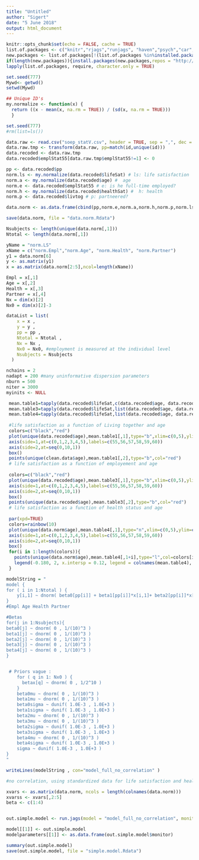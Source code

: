 ```yaml
---
title: "Untitled"
author: "Sigert"
date: "5 June 2018"
output: html_document
---
```


```r
knitr::opts_chunk$set(echo = FALSE, cache = TRUE)
list.of.packages <- c("knitr","rjags","runjags", "haven","psych","car","magicfor","lattice")
new.packages <- list.of.packages[!(list.of.packages %in%installed.packages()[,"Package"])]
if(length(new.packages)){install.packages(new.packages,repos = "http://cran.us.r-project.org")}
lapply(list.of.packages, require, character.only = TRUE)

set.seed(777)
Mywd<- getwd()
setwd(Mywd)
```

```r
## Unique ID's
my.normalize <- function(x) {
  return ((x - mean(x, na.rm = TRUE)) / (sd(x, na.rm = TRUE)))
  }

set.seed(777)
#rm(list=ls())

data.raw <- read.csv("soep_statV.csv", header = TRUE, sep = ",", dec = ".")
data.raw.tmp <- transform(data.raw, pp=match(id,unique(id)))
data.recoded <- data.raw.tmp
data.recoded$emplStat55[data.raw.tmp$emplStat55!=1] <- 0

pp <- data.recoded$pp
norm.ls <- my.normalize(data.recoded$lifeSat) # ls: life satisfaction
norm.a <- my.normalize(data.recoded$age) #  age
norm.e <- data.recoded$emplStat55 # e: is he full-time employed?
norm.h <- my.normalize(data.recoded$healthSat) #  h: health
norm.p <- data.recoded$livtog # p: partneered?

data.norm <- as.data.frame(cbind(pp,norm.e,norm.a,norm.h,norm.p,norm.ls))

save(data.norm, file = "data.norm.Rdata")

Nsubjects <- length(unique(data.norm[,1]))
Ntotal <- length(data.norm[,1])

yName = "norm.LS" 
xName = c("norm.Empl","norm.Age", "norm.Health", "norm.Partner")
y1 = data.norm[6]
y <- as.matrix(y1)
x = as.matrix(data.norm[2:5],ncol=length(xName))

Empl = x[,1]
Age = x[,2] 
Health = x[,3]
Partner = x[,4]
Nx = dim(x)[2]
Nx0 = dim(x)[2]-3


```

```r

dataList = list(
    x = x ,
    y = y ,
    pp = pp ,
    Ntotal = Ntotal ,
    Nx = Nx ,
    Nx0 = Nx0, #employment is measured at the individual level
    Nsubjects = Nsubjects 
  )

```



```r
nchains = 2
nadapt = 200 #many uninformative dispersion parameters
nburn = 500
niter = 3000
myinits <- NULL
```


```r

 
 mean.table1=tapply(data.recoded$lifeSat,c(data.recoded$age, data.recoded$livetogether),mean)
 mean.table3=tapply(data.recoded$lifeSat,list(data.recoded$age, data.recoded$emplStat55),mean)
 mean.table4=tapply(data.recoded$lifeSat,list(data.recoded$age, data.recoded$healthSat),mean)
 
 #life satisfaction as a function of Living together and age
 colors=c("black","red")
 plot(unique(data.recoded$age),mean.table1[,1],type="b",xlim=c(0,5),ylim=c(0,10),xlab="Age (in years)",ylab="Life Satisfaction",axes=F,main="Life satisfaction as a function of Living together and age")
 axis(side=1,at=c(0,1,2,3,4,5),labels=c(55,56,57,58,59,60))
 axis(side=2,at=seq(0,10,1))
 box()
 points(unique(clean.data$age),mean.table1[,2],type="b",col="red")
 # life satisfaction as a function of employement and age
 
 colors=c("black","red")
 plot(unique(data.recoded$age),mean.table3[,1],type="b",xlim=c(0,5),ylim=c(0,10),xlab="Age (in years)",ylab="Life Satisfaction",axes=F,main="Life satisfaction as a function of employement and age")
 axis(side=1,at=c(0,1,2,3,4,5),labels=c(55,56,57,58,59,60))
 axis(side=2,at=seq(0,10,1))
 box()
 points(unique(data.recoded$age),mean.table3[,2],type="b",col="red")
 # life satisfaction as a function of health status and age
 
 par(xpd=TRUE)
 colors=rainbow(10)
 plot(unique(data.norm$age),mean.table4[,1],type="n",xlim=c(0,5),ylim=c(0,10),xlab="Age (in years)",ylab="Life satisfaction",axes=F,main="life satisfaction as a function of health status and age")
 axis(side=1,at=c(0,1,2,3,4,5),labels=c(55,56,57,58,59,60))
 axis(side=2,at=seq(0,10,1))
 box()
 for(i in 1:length(colors)){
   points(unique(data.norm$age),mean.table4[,1+i],type="l",col=colors[i])
   legend(-0.180, 2, x.intersp = 0.12, legend = colnames(mean.table4), fill = colors, horiz=TRUE)
 }

```

```r
modelString = "
model {
for ( i in 1:Ntotal ) {
	y[i,1] ~ dnorm( beta0[pp[i]] + beta1[pp[i]]*x[i,1]+ beta2[pp[i]]*x[i, 2]+beta3[pp[i]]*x[i,3]+beta4[pp[i]]*x[i,4] + sum( betax[1:Nx0] * x[i,2:Nx] ), 1/sigma^2 )
} 
#Empl Age Health Partner

#Betas
for(j in 1:Nsubjects){
beta0[j] ~ dnorm( 0 , 1/(10)^3 )
beta1[j] ~ dnorm( 0 , 1/(10)^3 )
beta2[j] ~ dnorm( 0 , 1/(10)^3 )
beta3[j] ~ dnorm( 0 , 1/(10)^3 )
beta4[j] ~ dnorm( 0 , 1/(10)^3 )
}


 # Priors vague :
    for ( q in 1: Nx0 ) {
      betax[q] ~ dnorm( 0 , 1/2^10 )
    }
    beta0mu ~ dnorm( 0 , 1/(10)^3 ) 
    beta1mu ~ dnorm( 0 , 1/(10)^3 )
    beta0sigma ~ dunif( 1.0E-3 , 1.0E+3 )  
    beta1sigma ~ dunif( 1.0E-3 , 1.0E+3 )
    beta2mu ~ dnorm( 0 , 1/(10)^3 ) 
    beta3mu ~ dnorm( 0 , 1/(10)^3 )
    beta2sigma ~ dunif( 1.0E-3 , 1.0E+3 )  
    beta3sigma ~ dunif( 1.0E-3 , 1.0E+3 )
    beta4mu ~ dnorm( 0 , 1/(10)^3 ) 
    beta4sigma ~ dunif( 1.0E-3 , 1.0E+3 )  
    sigma ~ dunif( 1.0E-3 , 1.0E+3 )
}
"

writeLines(modelString , con="model_full_no_correlation" )
```

```r
#no correlation, using standardized data for life satisfaction and health variables

xvars <- as.matrix(data.norm, ncols = length(colnames(data.norm)))
xvarss <- xvars[,2:5]
beta <- c(1:4)


out.simple.model <- run.jags(model = "model_full_no_correlation", monitor = c("beta0mu", "beta1mu", "beta2mu","beta3mu","beta4mu", "betax"), data = dataList, inits = myinits, n.chains = nchains, adapt = nadapt, burnin = nburn, sample = niter)

model[[1]] <- out.simple.model
modelparameters[[1]] <- as.data.frame(out.simple.model$monitor)

summary(out.simple.model)
save(out.simple.model, file = "simple.model.Rdata")

```



